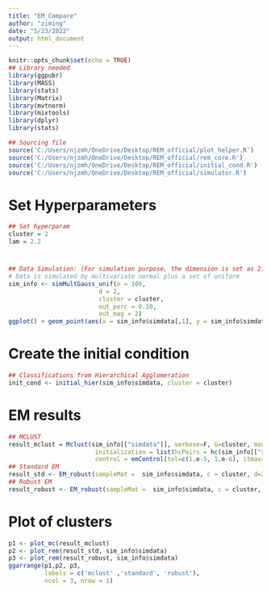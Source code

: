 ```yaml
---
title: "EM_Compare"
author: "ziming"
date: "5/23/2022"
output: html_document
---
```


```r
knitr::opts_chunk$set(echo = TRUE)
## Library needed
library(ggpubr)
library(MASS)
library(stats)
library(Matrix)
library(mvtnorm)
library(mixtools)
library(dplyr)
library(stats)

## Sourcing file
source('C:/Users/njzmh/OneDrive/Desktop/REM_official/plot_helper.R')
source('C:/Users/njzmh/OneDrive/Desktop/REM_official/rem_core.R')
source('C:/Users/njzmh/OneDrive/Desktop/REM_official/initial_cond.R')
source('C:/Users/njzmh/OneDrive/Desktop/REM_official/simulator.R')
```

# Set Hyperparameters
```r
## Set hyperparam
cluster = 2
lam = 2.2

```

#
```r
## Data Simulation: (For simulation purpose, the dimension is set as 2)
# Data is simulated by multivariate normal plus a set of uniform  
sim_info <- simMultGauss_unif(n = 100, 
                         d = 2,
                         cluster = cluster,
                         out_perc = 0.10,
                         out_mag = 2)
ggplot() + geom_point(aes(x = sim_info$simdata[,1], y = sim_info$simdata[,2]))
```

# Create the initial condition
```r
## Classifications from Hierarchical Agglomeration
init_cond <- initial_hier(sim_info$simdata, cluster = cluster)
```

# EM results
```r
## MCLUST
result_mclust = Mclust(sim_info[["simdata"]], verbose=F, G=cluster, modelNames = "VVV",
                        initialization = list(hcPairs = hc(sim_info[["simdata"]])),
                        control = emControl(tol=c(1.e-5, 1.e-6), itmax=10))
## Standard EM
result_std <- EM_robust(sampleMat =  sim_info$simdata, c = cluster, d=2, lambda = 1, sigma_str = 'unstr', inits = init_cond)
## Robust EM
result_robust <- EM_robust(sampleMat =  sim_info$simdata, c = cluster, d=2, lambda = lam, sigma_str = 'unstr', inits = init_cond)

```

# Plot of clusters
```r
p1 <- plot_mc(result_mclust)
p2 <- plot_rem(result_std, sim_info$simdata)
p3 <- plot_rem(result_robust, sim_info$simdata)
ggarrange(p1,p2, p3,
          labels = c('mclust' ,'standard', 'robust'),
          ncol = 3, nrow = 1)
```






